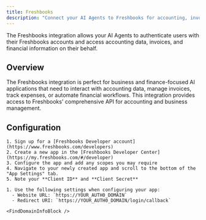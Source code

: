 ```yaml
---
title: Freshbooks
description: "Connect your AI Agents to Freshbooks for accounting, invoicing, and financial management."
---
```



The Freshbooks integration allows your AI Agents to authenticate users with their Freshbooks accounts and access accounting data, invoices, and financial information on their behalf.

## Overview

The Freshbooks integration is perfect for business and finance-focused AI applications that need to interact with accounting data, manage invoices, track expenses, or automate financial workflows. This integration provides access to Freshbooks' comprehensive API for accounting and business management.

## Configuration

<Steps>
  <Step title="Set up app in Freshbooks">

    1. Sign up for a [Freshbooks Developer account](https://www.freshbooks.com/developers)
    2. Create a new app in the [Freshbooks Developer Center](https://my.freshbooks.com/#/developer)
    3. Configure the app and add any scopes you may require
    4. Navigate to your newly created app and scroll to the bottom of the "App Settings" tab.
    5. Note your **Client ID** and **Client Secret**

  </Step>
  <Step title="Configure for Auth0">

    1. Use the following settings when configuring your app:
      - Website URL: `https://YOUR_AUTH0_DOMAIN`
      - Redirect URI: `https://YOUR_AUTH0_DOMAIN/login/callback`

    <FindDomainInfoBlock />

  </Step>
</Steps>

<AddConnectionInAuth0 />

<LearnMore />

